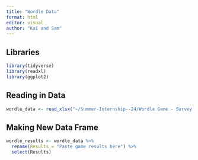```yaml
---
title: "Wordle Data"
format: html
editor: visual
author: "Kai and Sam"
---
```



## Libraries
```r
library(tidyverse)
library(readxl)
library(ggplot2)
```


## Reading in Data
```r
wordle_data <- read_xlsx("~/Summer-Internship--24/Wordle Game - Survey (Responses) _Redacted.xlsx")
```


## Making New Data Frame
```r
wordle_results <- wordle_data %>%
  rename(Results = "Paste game results here") %>%
  select(Results)
```

